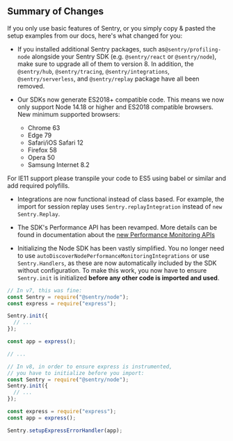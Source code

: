 ## Summary of Changes

If you only use basic features of Sentry, or you simply copy & pasted the setup examples from our docs, here's what changed for you:

- If you installed additional Sentry packages, such as`@sentry/profiling-node` alongside your Sentry SDK (e.g. `@sentry/react` or `@sentry/node`), make sure to upgrade all of them to version 8. In addition, the `@sentry/hub`, `@sentry/tracing`, `@sentry/integrations`, `@sentry/serverless`, and `@sentry/replay` package have all been removed.

- Our SDKs now generate ES2018+ compatible code. This means we now only support Node 14.18 or higher and ES2018 compatible browsers. New minimum supported browsers:

  - Chrome 63
  - Edge 79
  - Safari/iOS Safari 12
  - Firefox 58
  - Opera 50
  - Samsung Internet 8.2

For IE11 support please transpile your code to ES5 using babel or similar and add required polyfills.

- Integrations are now functional instead of class based. For example, the import for session replay uses `Sentry.replayIntegration` instead of `new Sentry.Replay`.

- The SDK's Performance API has been revamped. More details can be found in documentation about the [new Performance Monitoring APIs](./v8-new-performance-api/)

- Initializing the Node SDK has been vastly simplified. You no longer need to use `autoDiscoverNodePerformanceMonitoringIntegrations` or use `Sentry.Handlers`, as these are now automatically included by the SDK without configuration. To make this work, you now have to ensure `Sentry.init` is initialized **before any other code is imported and used**.

```JavaScript
// In v7, this was fine:
const Sentry = require("@sentry/node");
const express = require("express");

Sentry.init({
  // ...
});

const app = express();

// ...

// In v8, in order to ensure express is instrumented,
// you have to initialize before you import:
const Sentry = require("@sentry/node");
Sentry.init({
  // ...
});

const express = require("express");
const app = express();

Sentry.setupExpressErrorHandler(app);
```
